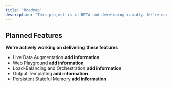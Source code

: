 ```yaml
---
title: 'Roadmap'
description: "This project is in BETA and developing rapidly. We're eager to get your feedback and discuss your ideas."
---
```


## Planned Features
**We're actively working on delivering these features**
- Live Data Augmentation **add information**
- Web Playground **add information**
- Load-Balancing and Orchestration **add information**
- Output Templating **add information**
- Persistent Stateful Memory **add information**

